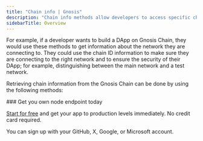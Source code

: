 ```yaml
---
title: "Chain info | Gnosis"
description: "Chain info methods allow developers to access specific chain details. This information is important to developers to get information about the blockchain network they are connected to."
sidebarTitle: Overview
---
```


For example, if a developer wants to build a DApp on Gnosis Chain, they would use these methods to get information about the network they are connecting to. They could use the chain ID information to make sure they are connecting to the right network and to ensure the security of their DApp; for example, distinguishing between the main network and a test network.

Retrieving chain information from the Gnosis Chain can be done by using the following methods:

<CardGroup cols={2}>
  <Card title="eth_chainId" icon="angle-right" iconType="solid" href="/reference/chainid" horizontal/>
  <Card title="eth_syncing" icon="angle-right" iconType="solid" href="/reference/gnosis-syncing" horizontal/>
</CardGroup>

<Check>
  ### Get you own node endpoint today

  [Start for free](https://console.chainstack.com/) and get your app to production levels immediately. No credit card required.

  You can sign up with your GitHub, X, Google, or Microsoft account.
</Check>
